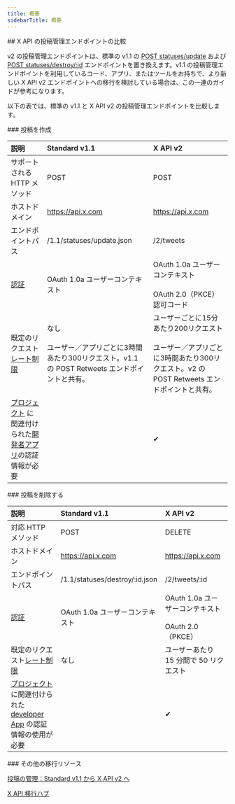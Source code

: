```yaml
---
title: 概要
sidebarTitle: 概要
---
```


<div id="comparing-x-apis-manage-posts-endpoints">
  ## X API の投稿管理エンドポイントの比較
</div>

v2 の投稿管理エンドポイントは、標準の v1.1 の [POST statuses/update](https://developer.x.com/en/docs/twitter-api/v1/tweets/post-and-engage/api-reference/post-statuses-update) および [POST statuses/destroy/:id](https://developer.x.com/en/docs/twitter-api/v1/tweets/post-and-engage/api-reference/post-statuses-destroy-id) エンドポイントを置き換えます。v1.1 の投稿管理エンドポイントを利用しているコード、アプリ、またはツールをお持ちで、より新しい X API v2 エンドポイントへの移行を検討している場合は、この一連のガイドが参考になります。

以下の表では、標準の v1.1 と X API v2 の投稿管理エンドポイントを比較します。

<div id="create-a-post">
  ### 投稿を作成
</div>

| 説明 | Standard v1.1 | X API v2 |
| :--- | :--- | :--- |
| サポートされる HTTP メソッド | POST | POST |
| ホストドメイン | https://api.x.com | https://api.x.com |
| エンドポイントパス | /1.1/statuses/update.json | /2/tweets |
| [認証](/ja/resources/fundamentals/authentication) | OAuth 1.0a ユーザーコンテキスト | OAuth 1.0a ユーザーコンテキスト<br /><br />OAuth 2.0（PKCE）認可コード |
| 既定のリクエスト[レート制限](/ja/x-api/fundamentals/rate-limits) | なし<br /><br />ユーザー／アプリごとに3時間あたり300リクエスト。v1.1 の POST Retweets エンドポイントと共有。 | ユーザーごとに15分あたり200リクエスト<br /><br />ユーザー／アプリごとに3時間あたり300リクエスト。v2 の POST Retweets エンドポイントと共有。 |
| [プロジェクト](/ja/resources/fundamentals/projects) に関連付けられた[開発者アプリ](/ja/resources/fundamentals/developer-apps)の認証情報が必要 |     | ✔   |

<div id="delete-a-post">
  ### 投稿を削除する
</div>

| 説明 | Standard v1.1 | X API v2 |
| :--- | :--- | :--- |
| 対応 HTTP メソッド | POST | DELETE |
| ホストドメイン | https://api.x.com | https://api.x.com |
| エンドポイントパス | /1.1/statuses/destroy/:id.json | /2/tweets/:id |
| [認証](/ja/resources/fundamentals/authentication) | OAuth 1.0a ユーザーコンテキスト | OAuth 1.0a ユーザーコンテキスト<br /><br />OAuth 2.0（PKCE） |
| 既定のリクエスト[レート制限](/ja/x-api/fundamentals/rate-limits) | なし | ユーザーあたり 15 分間で 50 リクエスト |
| [プロジェクト](/ja/resources/fundamentals/projects) に関連付けられた [developer App](/ja/resources/fundamentals/developer-apps) の認証情報の使用が必要 |     | ✔   |

<div id="other-migration-resources">
  ### その他の移行リソース
</div>

[投稿の管理：Standard v1.1 から X API v2 へ](/ja/x-api/posts/manage-tweets#standard-v1-1-compared-to-x-api-v2 "投稿の管理：Standard v1.1 から X API v2 へ")

[X API 移行ハブ](/ja/x-api/migrate/overview)
